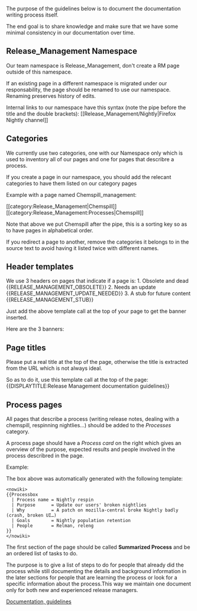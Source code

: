 {{DISPLAYTITLE:Release Management documentation guidelines}}
{{RELEASE MANAGEMENT STUB}}

The purpose of the guidelines below is to document the documentation writing process itself.

The end goal is to share knowledge and make sure that we have some minimal consistency in our documentation over time.

== Release_Management Namespace ==
Our team namespace is Release_Management, don't create a RM page outside of this namespace.

If an existing page in a different namespace is migrated under our responsability, the page should be renamed to use our namespace. Renaming preserves history of edits.

Internal links to our namespace have this syntax (note the pipe before the title and the double brackets):
<nowiki>
[[Release_Management/Nightly|Firefox Nightly channel]]
</nowiki>

== Categories ==
We currently use two categories, one with our Namespace only which is used to inventory all of our pages and one for pages that describre a process.

If you create a page in our namespace, you should add the relecant categories to have them listed on our category pages

Example with a page named Chemspill_management:

<nowiki>
[[category:Release_Management|Chemspill]]
[[category:Release_Management:Processes|Chemspill]]
</nowiki>

Note that above we put Chemspill after the pipe, this is a sorting key so as to have pages in alphabetical order.

If you redirect a page to another, remove the categories it belongs to in the source text to avoid having it listed twice with different names.

== Header templates ==
We use 3 headers on pages that indicate if a page is:
1. Obsolete and dead <nowiki>{{RELEASE_MANAGEMENT_OBSOLETE}}</nowiki>
2. Needs an update <nowiki>{{RELEASE_MANAGEMENT_UPDATE_NEEDED}}</nowiki>
3. A stub for future content <nowiki>{{RELEASE_MANAGEMENT_STUB}}</nowiki>

Just add the above template call at the top of your page to get the banner inserted.

Here are the 3 banners:
{{RELEASE_MANAGEMENT_OBSOLETE}}
{{RELEASE_MANAGEMENT_UPDATE_NEEDED}}
{{RELEASE_MANAGEMENT_STUB}}


== Page titles ==
Please put a real title at the top of the page, otherwise the title is extracted from the URL which is not always ideal.

So as to do it, use this template call at the top of the page:
<nowiki>
{{DISPLAYTITLE:Release Management documentation guidelines}}
</nowiki>


== Process pages ==
All pages that describe a process (writing release notes, dealing with a chemspill, respinning nightlies…) should be added to the ''Processes'' category.

A process page should have a ''Process card'' on the right which gives an overview of the purpose, expected results and people involved in the process describred in the page.

Example:

{{Processbox
  | Process name = Nightly respin
  | Purpose      = Update our users' broken nightlies
  | Why          = A patch on mozilla-central broke Nightly badly (crash, broken UI…)
  | Goals        = Nightly population retention
  | People       = Relman, releng
}}
{{clear}}

The box above was automatically generated with the following template:
<pre>
<nowiki>
{{Processbox
  | Process name = Nightly respin
  | Purpose      = Update our users' broken nightlies
  | Why          = A patch on mozilla-central broke Nightly badly (crash, broken UI…)
  | Goals        = Nightly population retention
  | People       = Relman, releng
}}
</nowiki>
</pre>
The first section of the page should be called '''Summarized Process''' and be an ordered list of tasks to do.

The purpose is to give a list of steps to do for people that already did the process while still documenting the details and background information in the later sections for people that are learning the process or look for a specific information about the process.This way we maintain one document only for both new and experienced release managers.


[[category:Release_Management|Documentation, guidelines]]
